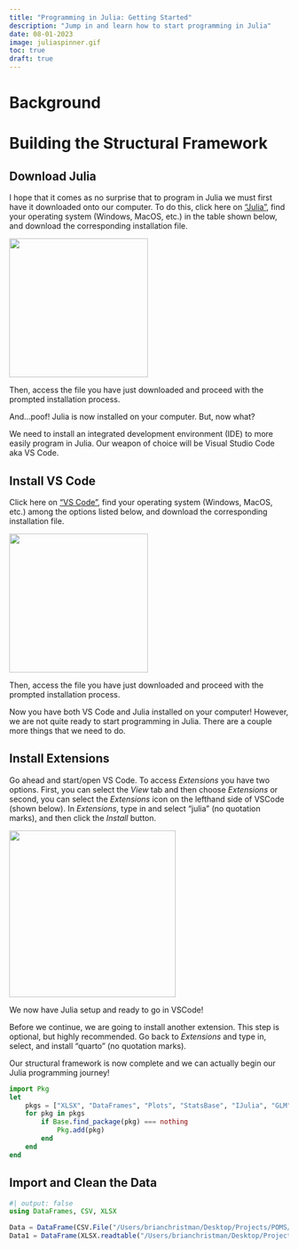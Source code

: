 ```yaml
---
title: "Programming in Julia: Getting Started"
description: "Jump in and learn how to start programming in Julia"
date: 08-01-2023
image: juliaspinner.gif
toc: true
draft: true
---
```


# Background

# Building the Structural Framework

## Download Julia

I hope that it comes as no surprise that to program in Julia we must first have it downloaded onto our computer. To do this, click here on ["Julia"](https://julialang.org/downloads/), find your operating system (Windows, MacOS, etc.) in the table shown below, and download the corresponding installation file. 

![](juliadwnld.gif){height=250 fig-align="center"}

Then, access the file you have just downloaded and proceed with the prompted installation process. 

And...poof! Julia is now installed on your computer. But, now what?

We need to install an integrated development environment (IDE) to more easily program in Julia. Our weapon of choice will be Visual Studio Code aka VS Code. 

## Install VS Code

Click here on ["VS Code"](https://code.visualstudio.com/download), find your operating system (Windows, MacOS, etc.) among the options listed below, and download the corresponding installation file. 

![](vscdwnld.gif){height=250 fig-align="center"}

Then, access the file you have just downloaded and proceed with the prompted installation process. 

Now you have both VS Code and Julia installed on your computer! However, we are not quite ready to start programming in Julia. There are a couple more things that we need to do. 

## Install Extensions

Go ahead and start/open VS Code. To access *Extensions* you have two options. First, you can select the *View* tab and then choose *Extensions* or second, you can select the *Extensions* icon on the lefthand side of VSCode (shown below). In *Extensions*, type in and select "julia" (no quotation marks), and then click the *Install* button. 

![](extension.gif){height=300 fig-align="center"}

We now have Julia setup and ready to go in VSCode!

Before we continue, we are going to install another extension. This step is optional, but highly recommended. Go back to *Extensions* and type in, select, and install "quarto" (no quotation marks). 

Our structural framework is now complete and we can actually begin our Julia programming journey!

```julia
import Pkg
let
    pkgs = ["XLSX", "DataFrames", "Plots", "StatsBase", "IJulia", "GLM"]
    for pkg in pkgs
        if Base.find_package(pkg) === nothing
            Pkg.add(pkg)
        end
    end
end
```

## Import and Clean the Data

```julia
#| output: false
using DataFrames, CSV, XLSX

Data = DataFrame(CSV.File("/Users/brianchristman/Desktop/Projects/POMS/POMS_Clean.csv"))
Data1 = DataFrame(XLSX.readtable("/Users/brianchristman/Desktop/Projects/POMS/POMS.xlsx", "Latest Data with Specialty"))
```
